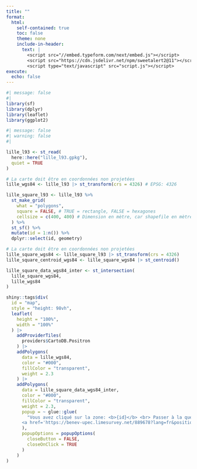 ```yaml
---
title: ""
format:
  html:
    self-contained: true
    toc: false
    theme: none
    include-in-header:
      text: |
        <script src="//embed.typeform.com/next/embed.js"></script>
        <script src="https://cdn.jsdelivr.net/npm/sweetalert2@11"></script>
        <script type="text/javascript" src="script.js"></script>
execute:
  echo: false
---
```


```r
#| message: false
#| 
library(sf)
library(dplyr)
library(leaflet)
library(ggplot2)
```

```r
#| message: false
#| warning: false
#| 

lille_l93 <- st_read(
  here::here("lille_l93.gpkg"),
  quiet = TRUE
)

# La carte doit être en coordonnées non projetées
lille_wgs84 <- lille_l93 |> st_transform(crs = 4326) # EPSG: 4326

lille_square_l93 <- lille_l93 %>% 
  st_make_grid(
    what = "polygons", 
    square = FALSE, # TRUE = rectangle, FALSE = hexagones
    cellsize = c(400, 400) # Dimension en mètre, car shapefile en mètre (lambert 93)
  ) %>% 
  st_sf() %>% 
  mutate(id = 1:n()) %>% 
  dplyr::select(id, geometry)

# La carte doit être en coordonnées non projetées
lille_square_wgs84 <- lille_square_l93 |> st_transform(crs = 4326)
lille_square_centroid_wgs84 <- lille_square_wgs84 |> st_centroid()

lille_square_data_wgs84_inter <- st_intersection(
  lille_square_wgs84,
  lille_wgs84
)
```

```r
shiny::tags$div(
  id = "map",
  style = "height: 98vh",
  leaflet(
    height = "100%",
    width = "100%"
  ) |>
    addProviderTiles(
      providers$CartoDB.Positron
    ) |>
    addPolygons(
      data = lille_wgs84,
      color = "#000",
      fillColor = "transparent",
      weight = 2.3
    ) |>
    addPolygons(
      data = lille_square_data_wgs84_inter,
      color = "#000",
      fillColor = "transparent",
      weight = 2.3,
      popup = ~ glue::glue(
        "Vous avez cliqué sur la zone: <b>{id}</b> <br> Passer à la question suivante: 
      <a href='https://benev-upec.limesurvey.net/889678?lang=fr&position={id}'>Débuter le questionnaire</a>"
      ),
      popupOptions = popupOptions(
        closeButton = FALSE,
        closeOnClick = TRUE
      )
    )
)
```
